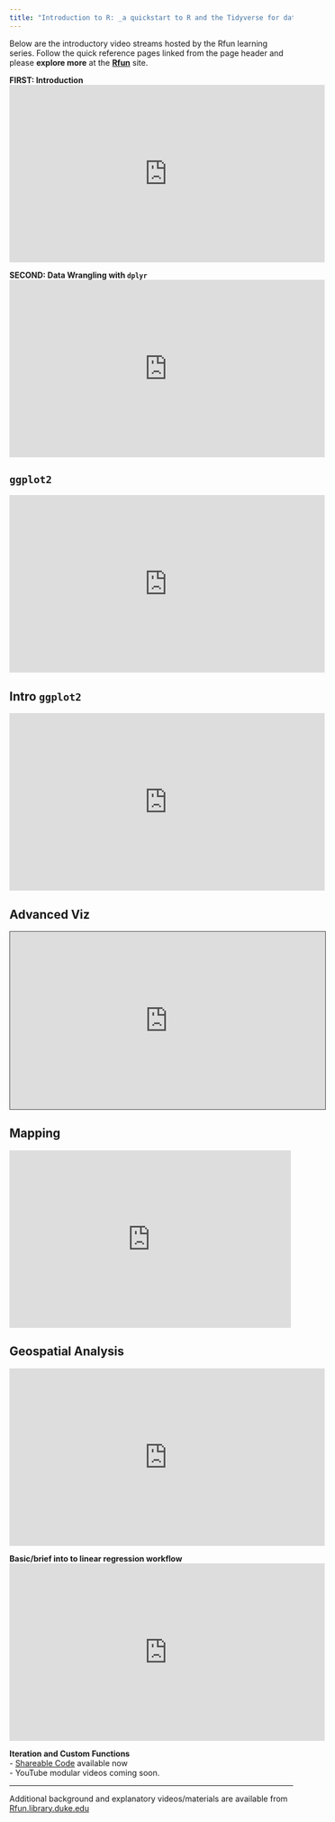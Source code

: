 ```yaml
---
title: "Introduction to R: _a quickstart to R and the Tidyverse for data science_"
---
```


Below are the introductory video streams hosted by the Rfun learning series. Follow the quick reference pages linked from the page header and please **explore more** at the [**Rfun**](https://rfun.library.duke.edu) site.

::: {layout-ncol="2"}
**FIRST: Introduction**\
<iframe width="560" height="315" src="https://www.youtube.com/embed/Wmozk2qEsL0" title="YouTube video player" frameborder="0" allow="accelerometer; autoplay; clipboard-write; encrypted-media; gyroscope; picture-in-picture" allowfullscreen></iframe>

**SECOND: Data Wrangling with `dplyr`**\
<iframe width="560" height="315" src="https://www.youtube.com/embed/PGSXf-NMWVg" title="YouTube video player" frameborder="0" allow="accelerometer; autoplay; clipboard-write; encrypted-media; gyroscope; picture-in-picture" allowfullscreen></iframe>

::: panel-tabset
## `ggplot2`

<iframe width="560" height="315" src="https://www.youtube.com/embed/TIJzx5eQbgk" title="YouTube video player" frameborder="0" allow="accelerometer; autoplay; clipboard-write; encrypted-media; gyroscope; picture-in-picture" allowfullscreen>

</iframe>

## Intro `ggplot2`

<iframe height="315" width="560" src="https://warpwire.duke.edu/w/v4gFAA/" frameborder="0" scrolling="0" allow="autoplay *; encrypted-media *; fullscreen *; picture-in-picture *;" allowfullscreen>

</iframe>

## Advanced Viz

<iframe src="https://library.capture.duke.edu/Panopto/Pages/Embed.aspx?id=b41df32a-cfa3-4e8c-b374-aab600f18fc7&amp;autoplay=false&amp;offerviewer=true&amp;showtitle=true&amp;showbrand=false&amp;start=0&amp;interactivity=all" width="560" height="315" style="border: 1px solid #464646;" allowfullscreen allow="autoplay">

</iframe>
:::

::: panel-tabset
## Mapping

<iframe height="315" width="500" src="https://warpwire.duke.edu/w/JZ8EAA/" frameborder="0" scrolling="0" allow="autoplay; encrypted-media; fullscreen;  picture-in-picture;" allowfullscreen>

</iframe>

## Geospatial Analysis

<iframe height="315" width="560" src="https://warpwire.duke.edu/w/cUoFAA/" frameborder="0" scrolling="0" allow="autoplay *; encrypted-media *; fullscreen *; picture-in-picture *;" allowfullscreen>

</iframe>
:::

**Basic/brief into to linear regression workflow** <iframe width="560" height="315" src="https://www.youtube.com/embed/Wmozk2qEsL0?start=1183" title="YouTube video player" frameborder="0" allow="accelerometer; autoplay; clipboard-write; encrypted-media; gyroscope; picture-in-picture" allowfullscreen></iframe>

**Iteration and Custom Functions**\
- [Shareable Code](https://github.com/libjohn/workshop_rfun_iterate) available now<br>- YouTube modular videos coming soon.
:::

------------------------------------------------------------------------

Additional background and explanatory videos/materials are available from [Rfun.library.duke.edu](https://rfun.library.duke.edu)
